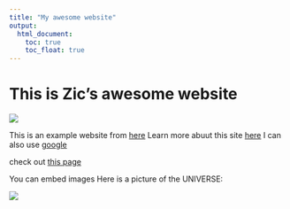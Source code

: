 ```yaml
---
title: "My awesome website"
output: 
  html_document:
    toc: true
    toc_float: true
---
```


# This is Zic's awesome website

![](https://media.giphy.com/media/drXGoW1iudhKw/giphy.gif)

This is an example website from [here](https://p8105.com/making_websites.html) Learn more abuut this site [here](about.html) I can also use [google](https://www.google.com/)

check out [this page](plot.html)

You can embed images 
Here is a picture of the UNIVERSE:

![](images/sddefault.jpg)